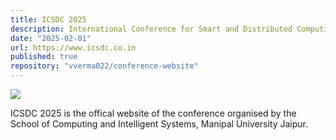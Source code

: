 ```yaml
---
title: ICSDC 2025
description: International Conference for Smart and Distributed Computing
date: "2025-02-01"
url: https://www.icsdc.co.in
published: true
repository: "vverma022/conference-website"
---
```


[![](https://vverma-portfolio.vercel.app/projects/icsdc.png)](https://www.icsdc.co.in/)

ICSDC 2025 is the offical website of the conference organised by the School of Computing and Intelligent Systems, Manipal University Jaipur.
